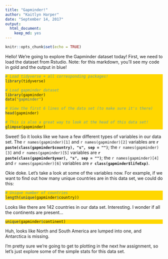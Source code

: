 ```yaml
---
title: "Gapminder!"
author: "Kaitlyn Harper"
date: "September 14, 2017"
output: 
  html_document: 
    keep_md: yes
---
```


```r
knitr::opts_chunk$set(echo = TRUE)
```

Hello! We're going to explore the Gapminder dataset today! First, we need to load the dataset from Rstudio. Note: for this markdown, you'll see my code in gold and the output in blue! 

<style>
div.color pre { background-color:lightskyblue; }
div.color pre.r { background-color:gold; }
</style>

<div class = "color">
```r

# Load tidyverse + all corresponding packages!
library(tidyverse)

# Load gapminder dataset
library(gapminder)
data("gapminder")

# View the first 6 lines of the data set (to make sure it's there)
head(gapminder)

# This is also a great way to look at the head of this data set! 
glimpse(gapminder)

```
</div>
Sweet! So it looks like we have a few different types of variables in our data set. The `r names(gapminder)[1]` and `r names(gapminder)[2]` variables are **`r paste(class(gapminder$country), "s", sep = "")`**; the `r names(gapminder)[3]` and `r names(gapminder)[5]` variables are **`r paste(class(gapminder$year), "s", sep = "")`**; the `r names(gapminder)[4]` and `r names(gapminder)[6]` variables are **`r class(gapminder$lifeExp)`**.

Okie doke. Let's take a look at some of the variables now. For example, if we want to find out how many unique countries are in this data set, we could do this:
<div class = "color">
```r

# Unique number of countries
length(unique(gapminder$country))

```
</div>
Looks like there are 142 countries in our data set. Interesting. I wonder if all the continents are present...
<div class = "color">
```r

unique(gapminder$continent)

```
</div>
Huh, looks like North and South America are lumped into one, and Antarctica is missing. 

I'm pretty sure we're going to get to plotting in the next hw assignment, so let's just explore some of the simple stats for this data set. 







